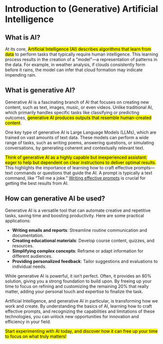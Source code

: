 # Introduction to (Generative) Artificial Intelligence

## What is AI?

At its core, <mark>Artificial Intelligence (AI) describes algorithms that learn from data</mark> to perform tasks that typically require human intelligence. This learning process results in the creation of a "model"—a representation of patterns in the data. For example, in weather analysis, if clouds consistently form before it rains, the model can infer that cloud formation may indicate impending rain.

## What is generative AI?

Generative AI is a fascinating branch of AI that focuses on creating new content, such as text, images, music, or even videos. Unlike traditional AI, which primarily handles specific tasks like classifying or predicting outcomes, <mark>generative AI produces outputs that resemble human-created content</mark>. 

One key type of generative AI is Large Language Models (LLMs), which are trained on vast amounts of text data. These models can perform a wide range of tasks, such as writing poems, answering questions, or simulating conversations, by generating coherent and contextually relevant text.

<mark>Think of generative AI as a highly capable but inexperienced assistant: eager to help but dependent on clear instructions to deliver optimal results.</mark> This highlights the importance of learning how to craft effective prompts—text commands or questions that guide the AI. A prompt is typically a text command, like “Tell me a joke.” [Writing effective prompts](/prompting) is crucial for getting the best results from AI.

## How can generative AI be used?

Generative AI is a versatile tool that can automate creative and repetitive tasks, saving time and boosting productivity. Here are some practical applications:

- **Writing emails and reports**: Streamline routine communication and documentation.
- **Creating educational materials**: Develop course content, quizzes, and resources.
- **Simplifying complex concepts**: Reframe or adapt information for different audiences.
- **Providing personalized feedback**: Tailor suggestions and evaluations to individual needs.

While generative AI is powerful, it isn’t perfect. Often, it provides an 80% solution, giving you a strong foundation to build upon. By freeing up your time to focus on refining and customizing the remaining 20% that really matter, adding your personal touch and expertise to finalize the task.

Artificial Intelligence, and generative AI in particular, is transforming how we work and create. By understanding the basics of AI, learning how to craft effective prompts, and recognizing the capabilities and limitations of these technologies, you can unlock new opportunities for innovation and efficiency in your field. 

<mark>Start experimenting with AI today, and discover how it can free up your time to focus on what truly matters!</mark>
